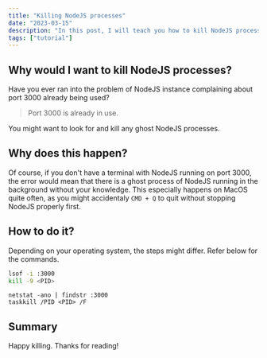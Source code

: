 ```yaml
---
title: "Killing NodeJS processes"
date: "2023-03-15"
description: "In this post, I will teach you how to kill NodeJS processes."
tags: ["tutorial"]
---
```


## Why would I want to kill NodeJS processes?

Have you ever ran into the problem of NodeJS instance complaining
about port 3000 already being used?

> Port 3000 is already in use.

You might want to look for and kill any ghost NodeJS processes.

## Why does this happen?

Of course, if you don't have a terminal with NodeJS running on port 3000, the error would mean that
there is a ghost process of NodeJS running in the background without your knowledge.
This especially happens on MacOS quite often, as you might accidentaly `CMD + Q` to quit without
stopping NodeJS properly first.

## How to do it?

Depending on your operating system, the steps might differ. Refer below for the commands.

```bash title="Unix"
lsof -i :3000
kill -9 <PID>
```

```batch title="Windows"
netstat -ano | findstr :3000
taskkill /PID <PID> /F
```

## Summary

Happy killing. Thanks for reading!
